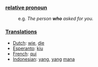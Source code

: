 ===[[relative pronoun]]===

:e.g. ''The person '''who''' asked for you.''

===[[Translation]]s===

*[[Dutch]]: [[wie]], [[die]]
*[[Esperanto]]: [[kiu]]
*[[French]]: [[qui]]
*[[Indonesian]]: [[yang]], [[yang]] [[mana]]